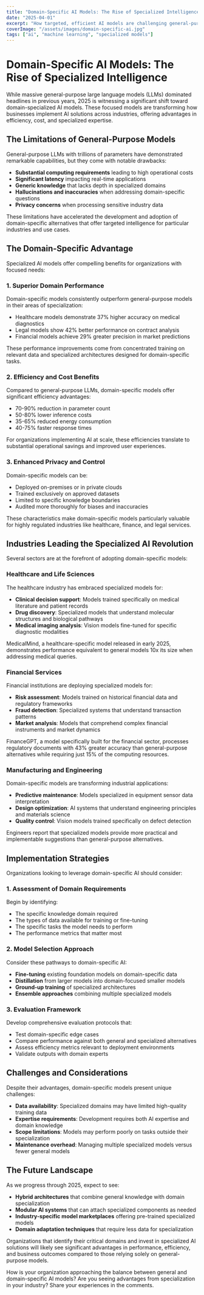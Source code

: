 ```yaml
---
title: "Domain-Specific AI Models: The Rise of Specialized Intelligence"
date: "2025-04-01"
excerpt: "How targeted, efficient AI models are challenging general-purpose LLMs for industry-specific applications."
coverImage: "/assets/images/domain-specific-ai.jpg"
tags: ["ai", "machine learning", "specialized models"]
---
```


# Domain-Specific AI Models: The Rise of Specialized Intelligence

While massive general-purpose large language models (LLMs) dominated headlines in previous years, 2025 is witnessing a significant shift toward domain-specialized AI models. These focused models are transforming how businesses implement AI solutions across industries, offering advantages in efficiency, cost, and specialized expertise.

## The Limitations of General-Purpose Models

General-purpose LLMs with trillions of parameters have demonstrated remarkable capabilities, but they come with notable drawbacks:

- **Substantial computing requirements** leading to high operational costs
- **Significant latency** impacting real-time applications
- **Generic knowledge** that lacks depth in specialized domains
- **Hallucinations and inaccuracies** when addressing domain-specific questions
- **Privacy concerns** when processing sensitive industry data

These limitations have accelerated the development and adoption of domain-specific alternatives that offer targeted intelligence for particular industries and use cases.

## The Domain-Specific Advantage

Specialized AI models offer compelling benefits for organizations with focused needs:

### 1. Superior Domain Performance

Domain-specific models consistently outperform general-purpose models in their areas of specialization:

- Healthcare models demonstrate 37% higher accuracy on medical diagnostics
- Legal models show 42% better performance on contract analysis
- Financial models achieve 29% greater precision in market predictions

These performance improvements come from concentrated training on relevant data and specialized architectures designed for domain-specific tasks.

### 2. Efficiency and Cost Benefits

Compared to general-purpose LLMs, domain-specific models offer significant efficiency advantages:

- 70-90% reduction in parameter count
- 50-80% lower inference costs
- 35-65% reduced energy consumption
- 40-75% faster response times

For organizations implementing AI at scale, these efficiencies translate to substantial operational savings and improved user experiences.

### 3. Enhanced Privacy and Control

Domain-specific models can be:

- Deployed on-premises or in private clouds
- Trained exclusively on approved datasets
- Limited to specific knowledge boundaries
- Audited more thoroughly for biases and inaccuracies

These characteristics make domain-specific models particularly valuable for highly regulated industries like healthcare, finance, and legal services.

## Industries Leading the Specialized AI Revolution

Several sectors are at the forefront of adopting domain-specific models:

### Healthcare and Life Sciences

The healthcare industry has embraced specialized models for:

- **Clinical decision support**: Models trained specifically on medical literature and patient records
- **Drug discovery**: Specialized models that understand molecular structures and biological pathways
- **Medical imaging analysis**: Vision models fine-tuned for specific diagnostic modalities

MedicalMind, a healthcare-specific model released in early 2025, demonstrates performance equivalent to general models 10x its size when addressing medical queries.

### Financial Services

Financial institutions are deploying specialized models for:

- **Risk assessment**: Models trained on historical financial data and regulatory frameworks
- **Fraud detection**: Specialized systems that understand transaction patterns
- **Market analysis**: Models that comprehend complex financial instruments and market dynamics

FinanceGPT, a model specifically built for the financial sector, processes regulatory documents with 43% greater accuracy than general-purpose alternatives while requiring just 15% of the computing resources.

### Manufacturing and Engineering

Domain-specific models are transforming industrial applications:

- **Predictive maintenance**: Models specialized in equipment sensor data interpretation
- **Design optimization**: AI systems that understand engineering principles and materials science
- **Quality control**: Vision models trained specifically on defect detection

Engineers report that specialized models provide more practical and implementable suggestions than general-purpose alternatives.

## Implementation Strategies

Organizations looking to leverage domain-specific AI should consider:

### 1. Assessment of Domain Requirements

Begin by identifying:
- The specific knowledge domain required
- The types of data available for training or fine-tuning
- The specific tasks the model needs to perform
- The performance metrics that matter most

### 2. Model Selection Approach

Consider these pathways to domain-specific AI:

- **Fine-tuning** existing foundation models on domain-specific data
- **Distillation** from larger models into domain-focused smaller models
- **Ground-up training** of specialized architectures
- **Ensemble approaches** combining multiple specialized models

### 3. Evaluation Framework

Develop comprehensive evaluation protocols that:
- Test domain-specific edge cases
- Compare performance against both general and specialized alternatives
- Assess efficiency metrics relevant to deployment environments
- Validate outputs with domain experts

## Challenges and Considerations

Despite their advantages, domain-specific models present unique challenges:

- **Data availability**: Specialized domains may have limited high-quality training data
- **Expertise requirements**: Development requires both AI expertise and domain knowledge
- **Scope limitations**: Models may perform poorly on tasks outside their specialization
- **Maintenance overhead**: Managing multiple specialized models versus fewer general models

## The Future Landscape

As we progress through 2025, expect to see:

- **Hybrid architectures** that combine general knowledge with domain specialization
- **Modular AI systems** that can attach specialized components as needed
- **Industry-specific model marketplaces** offering pre-trained specialized models
- **Domain adaptation techniques** that require less data for specialization

Organizations that identify their critical domains and invest in specialized AI solutions will likely see significant advantages in performance, efficiency, and business outcomes compared to those relying solely on general-purpose models.

How is your organization approaching the balance between general and domain-specific AI models? Are you seeing advantages from specialization in your industry? Share your experiences in the comments.